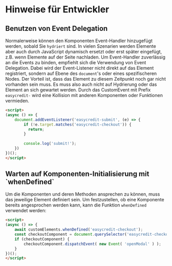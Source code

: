 
<Meta title="Getting Started/Hinweise für Entwickler" />

<h1>Hinweise für Entwickler</h1>

<h2>Benutzen von Event Delegation</h2>

Normalerweise können den Komponenten Event-Handler hinzugefügt werden, sobald Sie `hydriert` sind. In vielen Szenarien werden Elemente aber auch durch JavaScript dynamisch ersetzt oder erst später eingefügt, z.B. wenn Elemente auf der Seite nachladen. Um Event-Handler zuverlässig an die Events zu binden, empfiehlt sich die Verwendung von Event Delegation. Dabei wird der Event-Listener nicht direkt auf das Element registriert, sondern auf Ebene des `document`'s oder eines spezifischeren Nodes. Der Vorteil ist, dass das Element zu diesem Zeitpunkt noch gar nicht vorhanden sein muss. Es muss also auch nicht auf Hydrierung oder das Element an sich gewartet werden. Durch das CustomEvent mit Prefix `easycredit-` wird eine Kollision mit anderen Komponenten oder Funktionen vermieden.

```html
<script>
(async () => {
    document.addEventListener('easycredit-submit', (e) => {
        if (!e.target.matches('easycredit-checkout')) {
          return;
        }
        
        console.log('submit!');
    })
})();
</script>
```

<h2>Warten auf Komponenten-Initialisierung mit `whenDefined`</h2>

Um die Komponenten und deren Methoden ansprechen zu können, muss das jeweilige Element definiert sein. Um festzustellen, ob eine Komponente bereits angesprochen werden kann, kann die Funktion `whenDefined` verwendet werden:

```html
<script>
(async () => {
    await customElements.whenDefined('easycredit-checkout');
    const checkoutComponent = document.querySelector('easycredit-checkout')
    if (checkoutComponent) {
        checkoutComponent.dispatchEvent( new Event( 'openModal' ) );
    }
})();
</script>
```

